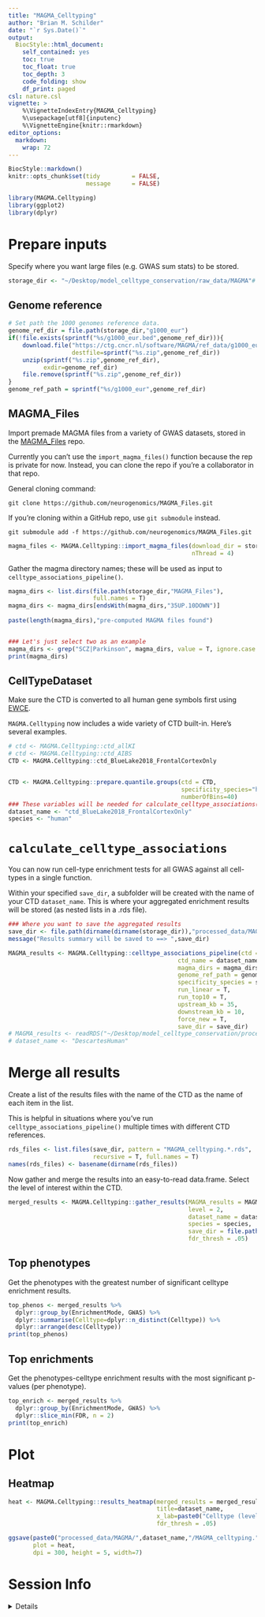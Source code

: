 ```yaml
---
title: "MAGMA_Celltyping"
author: "Brian M. Schilder"
date: "`r Sys.Date()`"
output:
  BiocStyle::html_document:
    self_contained: yes
    toc: true
    toc_float: true
    toc_depth: 3
    code_folding: show
    df_print: paged
csl: nature.csl
vignette: >
    %\VignetteIndexEntry{MAGMA_Celltyping} 
    %\usepackage[utf8]{inputenc}
    %\VignetteEngine{knitr::rmarkdown}  
editor_options: 
  markdown: 
    wrap: 72
---
```


```r
BiocStyle::markdown()
knitr::opts_chunk$set(tidy         = FALSE,
                      message      = FALSE)
```

```r
library(MAGMA.Celltyping)
library(ggplot2)
library(dplyr)
```


# Prepare inputs

Specify where you want large files (e.g. GWAS sum stats) to be stored.

```r
storage_dir <- "~/Desktop/model_celltype_conservation/raw_data/MAGMA"# here::here("raw_data/MAGMA")
```


## Genome reference

```r
# Set path the 1000 genomes reference data.
genome_ref_dir = file.path(storage_dir,"g1000_eur")
if(!file.exists(sprintf("%s/g1000_eur.bed",genome_ref_dir))){
    download.file("https://ctg.cncr.nl/software/MAGMA/ref_data/g1000_eur.zip",
                  destfile=sprintf("%s.zip",genome_ref_dir))
    unzip(sprintf("%s.zip",genome_ref_dir),
          exdir=genome_ref_dir)
    file.remove(sprintf("%s.zip",genome_ref_dir))
}
genome_ref_path = sprintf("%s/g1000_eur",genome_ref_dir)

```

## MAGMA_Files

Import premade MAGMA files from a variety of GWAS datasets, stored in the [MAGMA_Files](https://github.com/neurogenomics/MAGMA_Files) repo. 


Currently you can't use the `import_magma_files()` function because the rep is private for now.
Instead, you can clone the repo if you're a collaborator in that repo.   


General cloning command: 

```
git clone https://github.com/neurogenomics/MAGMA_Files.git 
```

If you're cloning within a GitHub repo, use `git submodule` instead. 

```
git submodule add -f https://github.com/neurogenomics/MAGMA_Files.git
```

```r
magma_files <- MAGMA.Celltyping::import_magma_files(download_dir = storage_dir,
                                                    nThread = 4)
```

Gather the magma directory names; these will be used as input to `celltype_associations_pipeline()`.

```r
magma_dirs <- list.dirs(file.path(storage_dir,"MAGMA_Files"), 
                        full.names = T)
magma_dirs <- magma_dirs[endsWith(magma_dirs,"35UP.10DOWN")]
 
paste(length(magma_dirs),"pre-computed MAGMA files found")


### Let's just select two as an example 
magma_dirs <- grep("SCZ|Parkinson", magma_dirs, value = T, ignore.case = T)
print(magma_dirs)
```


## CellTypeDataset 

Make sure the CTD is converted to all human gene symbols first using [EWCE](https://github.com/NathanSkene/EWCE).  

`MAGMA.Celltyping` now includes a wide variety of CTD built-in. Here's several examples.

```r
# ctd <- MAGMA.Celltyping::ctd_allKI
# ctd <- MAGMA.Celltyping::ctd_AIBS
CTD <- MAGMA.Celltyping::ctd_BlueLake2018_FrontalCortexOnly 


CTD <- MAGMA.Celltyping::prepare.quantile.groups(ctd = CTD,
                                                 specificity_species="human",
                                                 numberOfBins=40)
### These variables will be needed for calculate_celltype_associations()
dataset_name <- "ctd_BlueLake2018_FrontalCortexOnly"
species <- "human"
```

# `calculate_celltype_associations` 

You can now run cell-type enrichment tests for all GWAS against all cell-types in a single function.

Within your specified `save_dir`, a subfolder will be created with the name of your CTD `dataset_name`. 
This is where your aggregated enrichment results will be stored (as nested lists in a .rds file). 

```r
### Where you want to save the aggregated results 
save_dir <- file.path(dirname(dirname(storage_dir)),"processed_data/MAGMA")
message("Results summary will be saved to ==> ",save_dir)

MAGMA_results <- MAGMA.Celltyping::celltype_associations_pipeline(ctd = CTD,
                                                ctd_name = dataset_name, 
                                                magma_dirs = magma_dirs,
                                                genome_ref_path = genome_ref_path, 
                                                specificity_species = species, 
                                                run_linear = T, 
                                                run_top10 = T, 
                                                upstream_kb = 35, 
                                                downstream_kb = 10, 
                                                force_new = T,
                                                save_dir = save_dir)
# MAGMA_results <- readRDS("~/Desktop/model_celltype_conservation/processed_data/MAGMA/DescartesHuman/MAGMA_celltyping.DescartesHuman.rds")
# dataset_name <- "DescartesHuman"
```


# Merge all results

Create a list of the results files with the name of the CTD as the name of each item in the list. 

This is helpful in situations where you've run `celltype_associations_pipeline()` multiple times with different CTD references. 

```r
rds_files <- list.files(save_dir, pattern = "MAGMA_celltyping.*.rds",
                        recursive = T, full.names = T)
names(rds_files) <- basename(dirname(rds_files)) 
```

Now gather and merge the results into an easy-to-read data.frame. 
Select the level of interest within the CTD. 

```r
merged_results <- MAGMA.Celltyping::gather_results(MAGMA_results = MAGMA_results, 
                                                   level = 2,
                                                   dataset_name = dataset_name,
                                                   species = species,
                                                   save_dir = file.path(save_dir,dataset_name),
                                                   fdr_thresh = .05) 
```

## Top phenotypes 

Get the phenotypes with the greatest number of significant celltype enrichment results. 

```r
top_phenos <- merged_results %>% 
  dplyr::group_by(EnrichmentMode, GWAS) %>%
  dplyr::summarise(Celltype=dplyr::n_distinct(Celltype)) %>%
  dplyr::arrange(desc(Celltype))
print(top_phenos)
```

## Top enrichments 

Get the phenotypes-celltype enrichment results with the most significant p-values (per phenotype).

```r
top_enrich <- merged_results %>% 
  dplyr::group_by(EnrichmentMode, GWAS) %>%
  dplyr::slice_min(FDR, n = 2)
print(top_enrich) 
```


# Plot 

## Heatmap  

```r
heat <- MAGMA.Celltyping::results_heatmap(merged_results = merged_results, 
                                          title=dataset_name,  
                                          x_lab=paste0("Celltype (level",2,")"),
                                          fdr_thresh = .05)

ggsave(paste0("processed_data/MAGMA/",dataset_name,"/MAGMA_celltyping.",dataset_name,".heatmap.jpg"), 
       plot = heat, 
       dpi = 300, height = 5, width=7)
```


# Session Info

<details>

```r
utils::sessionInfo()
```

</details>

